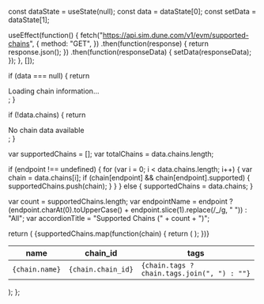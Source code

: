   const dataState = useState(null);
  const data = dataState[0];
  const setData = dataState[1];
  
  useEffect(function() {
    fetch("https://api.sim.dune.com/v1/evm/supported-chains", {
      method: "GET",
    })
      .then(function(response) {
        return response.json();
      })
      .then(function(responseData) {
        setData(responseData);
      });
  }, []);

  if (data === null) {
    return <div>Loading chain information...</div>;
  }

  if (!data.chains) {
    return <div>No chain data available</div>;
  }

  var supportedChains = [];
  var totalChains = data.chains.length;

  if (endpoint !== undefined) {
    for (var i = 0; i < data.chains.length; i++) {
      var chain = data.chains[i];
      if (chain[endpoint] && chain[endpoint].supported) {
        supportedChains.push(chain);
      }
    }
  } else {
    supportedChains = data.chains;
  }

  var count = supportedChains.length;
  var endpointName = endpoint ? (endpoint.charAt(0).toUpperCase() + endpoint.slice(1).replace(/_/g, " ")) : "All";
  var accordionTitle = "Supported Chains (" + count + ")";

  return (
    <Accordion title={accordionTitle}>
      <table>
        <thead>
          <tr>
            <th>name</th>
            <th>chain_id</th>
            <th>tags</th>
          </tr>
        </thead>
        <tbody>
          {supportedChains.map(function(chain) {
            return (
              <tr key={chain.name}>
                <td><code>{chain.name}</code></td>
                <td><code>{chain.chain_id}</code></td>
                <td><code>{chain.tags ? chain.tags.join(", ") : ""}</code></td>
              </tr>
            );
          })}
        </tbody>
      </table>
    </Accordion>
  );
};
